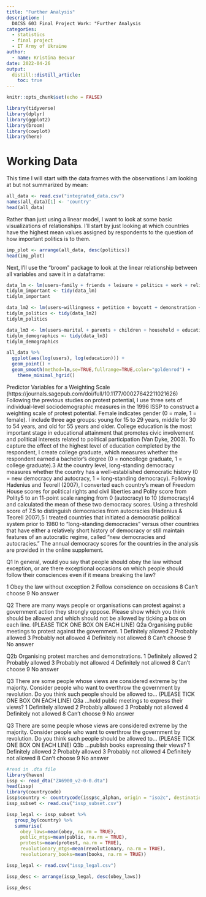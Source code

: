 ```yaml
---
title: "Further Analysis"
description: |
  DACSS 603 Final Project Work: "Further Analysis
categories:
  - statistics
  - final project
  - IT Army of Ukraine
author:
  - name: Kristina Becvar
date: 2022-04-26
output:
  distill::distill_article:
    toc: true
---
```



```r
knitr::opts_chunk$set(echo = FALSE)

library(tidyverse)
library(dplyr)
library(ggplot2)
library(broom)
library(cowplot)
library(here)
```

# Working Data

This time I will start with the data frames with the observations I am looking at but not summarized by mean:

```r
all_data <- read.csv("integrated_data.csv")
names(all_data)[1] <- 'country'
head(all_data)
```

Rather than just using a linear model, I want to look at some basic visualizations of relationships. I'll start by just looking at which countries have the highest mean values assigned by respondents to the question of how important politics is to them.

```r

imp_plot <- arrange(all_data, desc(politics))
head(imp_plot)

```

Next, I'll use the "broom" package to look at the linear relationship between all variables and save it in a dataframe:

```r
data_lm <- lm(users~family + friends + leisure + politics + work + religion, data = all_data, na.action = na.exclude)
tidylm_important <- tidy(data_lm)
tidylm_important
```

```r
data_lm2 <- lm(users~willingness + petition + boycott + demonstration + strikes + identity, data = all_data, na.action = na.exclude)
tidylm_politics <- tidy(data_lm2)
tidylm_politics
```

```r
data_lm3 <- lm(users~marital + parents + children + household + education + income, data = all_data, na.action = na.exclude)
tidylm_demographics <- tidy(data_lm3)
tidylm_demographics
```

```r
all_data %>% 
  ggplot(aes(log(users), log(education))) +
  geom_point() +
  geom_smooth(method=lm,se=TRUE,fullrange=TRUE,color="goldenrod") +
    theme_minimal_hgrid()
```

Predictor Variables for a Weighting Scale (https://journals.sagepub.com/doi/full/10.1177/00027642211021626)
Following the previous studies on protest potential, I use three sets of individual-level sociodemographic measures in the 1996 ISSP to construct a weighting scale of protest potential. Female indicates gender (0 = male, 1 = female). I include three age groups: young for 15 to 29 years, middle for 30 to 54 years, and old for 55 years and older. College education is the most important stage in educational attainment that promotes civic involvement and political interests related to political participation (Van Dyke, 2003). To capture the effect of the highest level of education completed by the respondent, I create college graduate, which measures whether the respondent earned a bachelor’s degree (0 = noncollege graduate, 1 = college graduate).3 At the country level, long-standing democracy measures whether the country has a well-established democratic history (0 = new democracy and autocracy, 1 = long-standing democracy). Following Hadenius and Teorell (2007), I converted each country’s mean of Freedom House scores for political rights and civil liberties and Polity score from Polity5 to an 11-point scale ranging from 0 (autocracy) to 10 (democracy)4 and calculated the mean of these two democracy scores. Using a threshold score of 7.5 to distinguish democracies from autocracies (Hadenius & Teorell 2007),5 I treated countries that initiated a democratic political system prior to 1980 to “long-standing democracies” versus other countries that have either a relatively short history of democracy or still maintain features of an autocratic regime, called “new democracies and autocracies.” The annual democracy scores for the countries in the analysis are provided in the online supplement.

Q1
In general, would you say that people should obey the law without exception, or are there exceptional occasions on which people should
follow their consciences even if it means breaking the law?

1 Obey the law without exception
2 Follow conscience on occasions
8 Can't choose
9 No answer

Q2
There are many ways people or organisations can protest against a government action they strongly oppose. Please show which you think
should be allowed and which should not be allowed by ticking a box on each line.
(PLEASE TICK ONE BOX ON EACH LINE)
Q2a
Organising public meetings to protest against the government.
1 Definitely allowed
2 Probably allowed
3 Probably not allowed
4 Definitely not allowed
8 Can't choose
9 No answer

Q2b
Organising protest marches and demonstrations.
1 Definitely allowed
2 Probably allowed
3 Probably not allowed
4 Definitely not allowed
8 Can't choose
9 No answer

Q3
There are some people whose views are considered extreme by the majority. Consider people who want to overthrow the government by
revolution. Do you think such people should be allowed to...
(PLEASE TICK ONE BOX ON EACH LINE)
Q3a
...hold public meetings to express their views?
1 Definitely allowed
2 Probably allowed
3 Probably not allowed
4 Definitely not allowed
8 Can't choose
9 No answer

Q3
There are some people whose views are considered extreme by the majority. Consider people who want to overthrow the government by
revolution. Do you think such people should be allowed to...
(PLEASE TICK ONE BOX ON EACH LINE)
Q3b
...publish books expressing their views?
1 Definitely allowed
2 Probably allowed
3 Probably not allowed
4 Definitely not allowed
8 Can't choose
9 No answer

```r

#read in .dta file
library(haven)
issp <- read_dta("ZA6900_v2-0-0.dta")
head(issp)
library(countrycode)
issp$country <- countrycode(issp$c_alphan, origin = "iso2c", destination = "country.name")
issp_subset <- read.csv("issp_subset.csv")

issp_legal <- issp_subset %>%
   group_by(country) %>%
   summarise(
     obey_laws=mean(obey, na.rm = TRUE),
     public_mtgs=mean(public, na.rm = TRUE),
     protests=mean(protest, na.rm = TRUE),
     revolutionary_mtgs=mean(revolutionary, na.rm = TRUE),
     revolutionary_books=mean(books, na.rm = TRUE))

issp_legal <- read.csv("issp_legal.csv")

```

```r
issp_desc <- arrange(issp_legal, desc(obey_laws))

issp_desc

```



